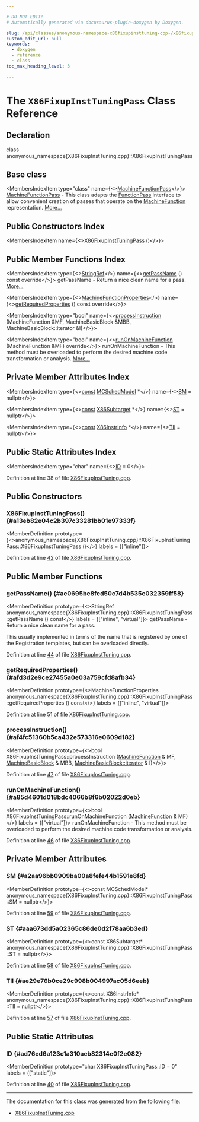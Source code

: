 ```yaml
---

# DO NOT EDIT!
# Automatically generated via docusaurus-plugin-doxygen by Doxygen.

slug: /api/classes/anonymous-namespace-x86fixupinsttuning-cpp-/x86fixupinsttuningpass
custom_edit_url: null
keywords:
  - doxygen
  - reference
  - class
toc_max_heading_level: 3

---
```





# The `X86FixupInstTuningPass` Class Reference

<DoxygenPage pluginConfig={pluginConfig}>



## Declaration

<CodeBlock>class anonymous_namespace{X86FixupInstTuning.cpp}::X86FixupInstTuningPass</CodeBlock>

## Base class

<MembersIndex>

<MembersIndexItem
  type="class"
  name={<><a href="/docs/api/classes/llvm/machinefunctionpass">MachineFunctionPass</a></>}>
<a href="/docs/api/classes/llvm/machinefunctionpass">MachineFunctionPass</a> - This class adapts the <a href="/docs/api/classes/llvm/functionpass">FunctionPass</a> interface to allow convenient creation of passes that operate on the <a href="/docs/api/classes/llvm/machinefunction">MachineFunction</a> representation. <a href="/docs/api/classes/llvm/machinefunctionpass/#details">More...</a>
</MembersIndexItem>

</MembersIndex>

## Public Constructors Index

<MembersIndex>

<MembersIndexItem
  name={<><a href="#a13eb82e04c2b397c33281bb01e97333f">X86FixupInstTuningPass</a> ()</>}>
</MembersIndexItem>

</MembersIndex>

## Public Member Functions Index

<MembersIndex>

<MembersIndexItem
  type={<><a href="/docs/api/classes/llvm/stringref">StringRef</a></>}
  name={<><a href="#ae0695be8fed50c7d4b535e032359ff58">getPassName</a> () const override</>}>
getPassName - Return a nice clean name for a pass. <a href="#ae0695be8fed50c7d4b535e032359ff58">More...</a>
</MembersIndexItem>

<MembersIndexItem
  type={<><a href="/docs/api/classes/llvm/machinefunctionproperties">MachineFunctionProperties</a></>}
  name={<><a href="#afd3d2e9ce27455a0e03a759cfd8afb34">getRequiredProperties</a> () const override</>}>
</MembersIndexItem>

<MembersIndexItem
  type="bool"
  name={<><a href="#af4fc51360b5ca432e573316e0609d182">processInstruction</a> (MachineFunction &amp;MF, MachineBasicBlock &amp;MBB, MachineBasicBlock::iterator &amp;I)</>}>
</MembersIndexItem>

<MembersIndexItem
  type="bool"
  name={<><a href="#a85d4601d018bdc4066b8f6b02022d0eb">runOnMachineFunction</a> (MachineFunction &amp;MF) override</>}>
runOnMachineFunction - This method must be overloaded to perform the desired machine code transformation or analysis. <a href="#a85d4601d018bdc4066b8f6b02022d0eb">More...</a>
</MembersIndexItem>

</MembersIndex>

## Private Member Attributes Index

<MembersIndex>

<MembersIndexItem
  type={<><a href="/docs/api/files/lib/lib/target/lib/target/aarch64/aarch64promoteconstant-cpp/#a90f8350fecae261c25be85d38b451bff">const</a> <a href="/docs/api/structs/llvm/mcschedmodel">MCSchedModel</a> &#42;</>}
  name={<><a href="#a2aa96bb0909ba00a8fefe44b1591e8fd">SM</a> = nullptr</>}>
</MembersIndexItem>

<MembersIndexItem
  type={<><a href="/docs/api/files/lib/lib/target/lib/target/aarch64/aarch64promoteconstant-cpp/#a90f8350fecae261c25be85d38b451bff">const</a> <a href="/docs/api/classes/llvm/x86subtarget">X86Subtarget</a> &#42;</>}
  name={<><a href="#aaa673dd5a02365c86de0d2f78aa6b3ed">ST</a> = nullptr</>}>
</MembersIndexItem>

<MembersIndexItem
  type={<><a href="/docs/api/files/lib/lib/target/lib/target/aarch64/aarch64promoteconstant-cpp/#a90f8350fecae261c25be85d38b451bff">const</a> <a href="/docs/api/classes/llvm/x86instrinfo">X86InstrInfo</a> &#42;</>}
  name={<><a href="#ae29e76b0ce29c998b004997ac05d6eeb">TII</a> = nullptr</>}>
</MembersIndexItem>

</MembersIndex>

## Public Static Attributes Index

<MembersIndex>

<MembersIndexItem
  type="char"
  name={<><a href="#ad76ed6a123c1a310aeb82314e0f2e082">ID</a> = 0</>}>
</MembersIndexItem>

</MembersIndex>


Definition at line 38 of file <a href="/docs/api/files/lib/lib/target/lib/target/x86/x86fixupinsttuning-cpp">X86FixupInstTuning.cpp</a>.

<SectionDefinition>

## Public Constructors

### X86FixupInstTuningPass() {#a13eb82e04c2b397c33281bb01e97333f}

<MemberDefinition
  prototype={<>anonymous&#95;namespace&#123;X86FixupInstTuning.cpp&#125;::X86FixupInstTuningPass::X86FixupInstTuningPass ()</>}
  labels = {["inline"]}>

Definition at line <a href="/docs/api/files/lib/lib/target/lib/target/x86/x86fixupinsttuning-cpp/#l00042">42</a> of file <a href="/docs/api/files/lib/lib/target/lib/target/x86/x86fixupinsttuning-cpp">X86FixupInstTuning.cpp</a>.
</MemberDefinition>

</SectionDefinition>

<SectionDefinition>

## Public Member Functions

### getPassName() {#ae0695be8fed50c7d4b535e032359ff58}

<MemberDefinition
  prototype={<>StringRef anonymous&#95;namespace&#123;X86FixupInstTuning.cpp&#125;::X86FixupInstTuningPass::getPassName () const</>}
  labels = {["inline", "virtual"]}>
getPassName - Return a nice clean name for a pass.

This usually implemented in terms of the name that is registered by one of the Registration templates, but can be overloaded directly.

Definition at line <a href="/docs/api/files/lib/lib/target/lib/target/x86/x86fixupinsttuning-cpp/#l00044">44</a> of file <a href="/docs/api/files/lib/lib/target/lib/target/x86/x86fixupinsttuning-cpp">X86FixupInstTuning.cpp</a>.
</MemberDefinition>

### getRequiredProperties() {#afd3d2e9ce27455a0e03a759cfd8afb34}

<MemberDefinition
  prototype={<>MachineFunctionProperties anonymous&#95;namespace&#123;X86FixupInstTuning.cpp&#125;::X86FixupInstTuningPass::getRequiredProperties () const</>}
  labels = {["inline", "virtual"]}>

Definition at line <a href="/docs/api/files/lib/lib/target/lib/target/x86/x86fixupinsttuning-cpp/#l00051">51</a> of file <a href="/docs/api/files/lib/lib/target/lib/target/x86/x86fixupinsttuning-cpp">X86FixupInstTuning.cpp</a>.
</MemberDefinition>

### processInstruction() {#af4fc51360b5ca432e573316e0609d182}

<MemberDefinition
  prototype={<>bool X86FixupInstTuningPass::processInstruction (<a href="/docs/api/classes/llvm/machinefunction">MachineFunction</a> &amp; MF, <a href="/docs/api/classes/llvm/machinebasicblock">MachineBasicBlock</a> &amp; MBB, <a href="/docs/api/classes/llvm/machinebasicblock/#ae34c996b58df9b9ce6695a0c8b70c533">MachineBasicBlock::iterator</a> &amp; I)</>}>

Definition at line <a href="/docs/api/files/lib/lib/target/lib/target/x86/x86fixupinsttuning-cpp/#l00047">47</a> of file <a href="/docs/api/files/lib/lib/target/lib/target/x86/x86fixupinsttuning-cpp">X86FixupInstTuning.cpp</a>.
</MemberDefinition>

### runOnMachineFunction() {#a85d4601d018bdc4066b8f6b02022d0eb}

<MemberDefinition
  prototype={<>bool X86FixupInstTuningPass::runOnMachineFunction (<a href="/docs/api/classes/llvm/machinefunction">MachineFunction</a> &amp; MF)</>}
  labels = {["virtual"]}>
runOnMachineFunction - This method must be overloaded to perform the desired machine code transformation or analysis.

Definition at line <a href="/docs/api/files/lib/lib/target/lib/target/x86/x86fixupinsttuning-cpp/#l00046">46</a> of file <a href="/docs/api/files/lib/lib/target/lib/target/x86/x86fixupinsttuning-cpp">X86FixupInstTuning.cpp</a>.
</MemberDefinition>

</SectionDefinition>

<SectionDefinition>

## Private Member Attributes

### SM {#a2aa96bb0909ba00a8fefe44b1591e8fd}

<MemberDefinition
  prototype={<>const MCSchedModel&#42; anonymous&#95;namespace&#123;X86FixupInstTuning.cpp&#125;::X86FixupInstTuningPass::SM = nullptr</>}>

Definition at line <a href="/docs/api/files/lib/lib/target/lib/target/x86/x86fixupinsttuning-cpp/#l00059">59</a> of file <a href="/docs/api/files/lib/lib/target/lib/target/x86/x86fixupinsttuning-cpp">X86FixupInstTuning.cpp</a>.
</MemberDefinition>

### ST {#aaa673dd5a02365c86de0d2f78aa6b3ed}

<MemberDefinition
  prototype={<>const X86Subtarget&#42; anonymous&#95;namespace&#123;X86FixupInstTuning.cpp&#125;::X86FixupInstTuningPass::ST = nullptr</>}>

Definition at line <a href="/docs/api/files/lib/lib/target/lib/target/x86/x86fixupinsttuning-cpp/#l00058">58</a> of file <a href="/docs/api/files/lib/lib/target/lib/target/x86/x86fixupinsttuning-cpp">X86FixupInstTuning.cpp</a>.
</MemberDefinition>

### TII {#ae29e76b0ce29c998b004997ac05d6eeb}

<MemberDefinition
  prototype={<>const X86InstrInfo&#42; anonymous&#95;namespace&#123;X86FixupInstTuning.cpp&#125;::X86FixupInstTuningPass::TII = nullptr</>}>

Definition at line <a href="/docs/api/files/lib/lib/target/lib/target/x86/x86fixupinsttuning-cpp/#l00057">57</a> of file <a href="/docs/api/files/lib/lib/target/lib/target/x86/x86fixupinsttuning-cpp">X86FixupInstTuning.cpp</a>.
</MemberDefinition>

</SectionDefinition>

<SectionDefinition>

## Public Static Attributes

### ID {#ad76ed6a123c1a310aeb82314e0f2e082}

<MemberDefinition
  prototype="char X86FixupInstTuningPass::ID = 0"
  labels = {["static"]}>

Definition at line <a href="/docs/api/files/lib/lib/target/lib/target/x86/x86fixupinsttuning-cpp/#l00040">40</a> of file <a href="/docs/api/files/lib/lib/target/lib/target/x86/x86fixupinsttuning-cpp">X86FixupInstTuning.cpp</a>.
</MemberDefinition>

</SectionDefinition>

<hr/>

The documentation for this class was generated from the following file:

<ul>
<li><a href="/docs/api/files/lib/lib/target/lib/target/x86/x86fixupinsttuning-cpp">X86FixupInstTuning.cpp</a></li>
</ul>

</DoxygenPage>

